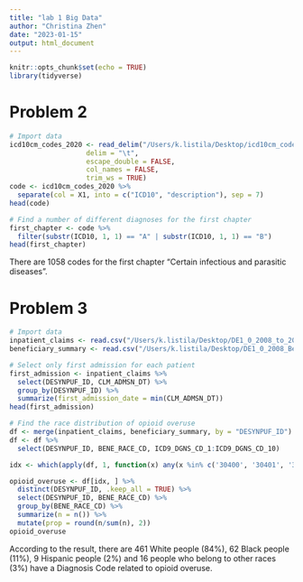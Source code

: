 ```yaml
---
title: "lab 1 Big Data"
author: "Christina Zhen"
date: "2023-01-15"
output: html_document
---
```


```r
knitr::opts_chunk$set(echo = TRUE)
library(tidyverse)
```

# Problem 2

```r
# Import data
icd10cm_codes_2020 <- read_delim("/Users/k.listila/Desktop/icd10cm_codes_2020.txt", 
                   delim = "\t", 
                   escape_double = FALSE, 
                   col_names = FALSE, 
                   trim_ws = TRUE)
code <- icd10cm_codes_2020 %>%
  separate(col = X1, into = c("ICD10", "description"), sep = 7)
head(code)
```


```r
# Find a number of different diagnoses for the first chapter
first_chapter <- code %>%
  filter(substr(ICD10, 1, 1) == "A" | substr(ICD10, 1, 1) == "B")
head(first_chapter)
```
There are 1058 codes for the first chapter “Certain infectious and parasitic diseases”.

# Problem 3

```r
# Import data
inpatient_claims <- read.csv("/Users/k.listila/Desktop/DE1_0_2008_to_2010_Inpatient_Claims_Sample_1.csv")
beneficiary_summary <- read.csv("/Users/k.listila/Desktop/DE1_0_2008_Beneficiary_Summary_File_Sample_1.csv")
```

```r
# Select only first admission for each patient
first_admission <- inpatient_claims %>%
  select(DESYNPUF_ID, CLM_ADMSN_DT) %>%
  group_by(DESYNPUF_ID) %>%
  summarize(first_admission_date = min(CLM_ADMSN_DT))
head(first_admission)
```

```r
# Find the race distribution of opioid overuse
df <- merge(inpatient_claims, beneficiary_summary, by = "DESYNPUF_ID")
df <- df %>%
  select(DESYNPUF_ID, BENE_RACE_CD, ICD9_DGNS_CD_1:ICD9_DGNS_CD_10)

idx <- which(apply(df, 1, function(x) any(x %in% c('30400', '30401', '30402', '30403', '30470', '30471', '30472', '30473', '30550', '30551', '30552', '30553', '96500', '96509', 'E8502', 'E9352'))))

opioid_overuse <- df[idx, ] %>%
  distinct(DESYNPUF_ID, .keep_all = TRUE) %>%
  select(DESYNPUF_ID, BENE_RACE_CD) %>%
  group_by(BENE_RACE_CD) %>%
  summarize(n = n()) %>%
  mutate(prop = round(n/sum(n), 2))
opioid_overuse
```

According to the result, there are 461 White people (84%), 62 Black people (11%), 9 Hispanic people (2%) and 16 people who belong to other races (3%) have a Diagnosis Code related to opioid overuse.
